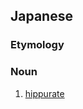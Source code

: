 ==Japanese==
{{ja-kanjitab|ば|にょう|さん|えん|yomi=o}}

===Etymology===
{{compound|lang=ja|sort=はにょうさんえん'|馬尿酸|tr1=banyōsan|t1=hippuric acid|塩|tr2=en|t2=salt}}

===Noun===
{{ja-noun|ばにょうさんえん}}

# {{lb|ja|organic chemistry|sort=はにょうさんえん'}} [[hippurate]]